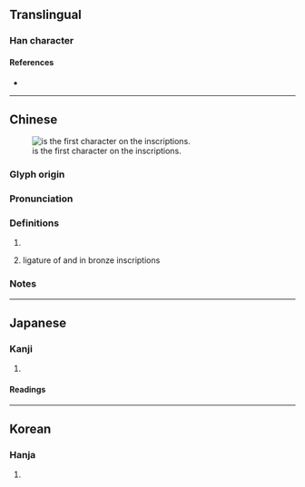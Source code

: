 {{character info/new}}
==Translingual==

===Han character===
{{Han char|rn=96|rad=玉|as=08|sn=12|four=|canj=MGMPM|ids=⿰𤣩武}}

====References====
* {{Han ref|kx=0732.080|dkj=20990|dj=1143.090|hdz=21119.050|uh=73F7|ud=29687}}

----

==Chinese==
{{zh-forms}}
[[File:Li_gui_inscription.jpg|thumb|{{zh-l|珷}} is the first character on the {{w|Li gui}} inscriptions.]]

===Glyph origin===
{{Han etym}}

===Pronunciation===
{{zh-pron
|m=wǔ
|c=mou5
|mc=y
|oc=y
|cat=n
}}

===Definitions===
{{zh-hanzi}}

# {{zh-only|珷玞}}
# {{lb|zh|ligature|[[w:Chinese bronze inscriptions|bronze inscriptions]]}} ligature of {{zh-l|武}} and {{zh-l|王}} in bronze inscriptions
#: {{zh-x|@^珷 征 ^商 隹{wéi} ^甲子 朝{zhāo}|[[w:King Wu of Zhou|King Wu]]'s campaign against Shang, on the morning of the Jia-Zi day<ref group="note">The accurate transcription and exact meaning of the inscription have been debated.</ref>|CL|ref='''early Western Zhou era''', [[w:Li gui|Li gui]] inscriptions}}

===Notes===
<references group="note" />

----

==Japanese==

===Kanji===
{{ja-kanji|grade=|rs=玉08}}

# {{rfdef|ja|sort=玉08}}

====Readings====
{{ja-readings
|on=ぶ, む
|kun=}}

----

==Korean==

===Hanja===
{{ko-hanja|hangeul=무|eumhun=}}

# {{rfdef|ko|sort=玉08}}